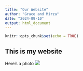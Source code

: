 ```yaml
---
title: "Our Website"
author: "Grace and Mirza"
date: "2024-09-10"
output: html_document
---
```


```r
knitr::opts_chunk$set(echo = TRUE)
```

## This is my website


Here's a photo
![](https://upload.wikimedia.org/wikipedia/commons/thumb/b/bc/Juvenile_Ragdoll.jpg/440px-Juvenile_Ragdoll.jpg)


